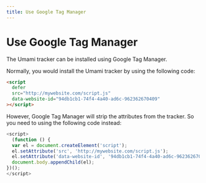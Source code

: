```yaml
---
title: Use Google Tag Manager
---
```


# Use Google Tag Manager

The Umami tracker can be installed using Google Tag Manager.

Normally, you would install the Umami tracker by using the following code:

```html
<script
  defer
  src="http://mywebsite.com/script.js"
  data-website-id="94db1cb1-74f4-4a40-ad6c-962362670409"
></script>
```

However, Google Tag Manager will strip the attributes from the tracker. So you need to using the following code instead:

```javascript
<script>
  (function () {
  var el = document.createElement('script');
  el.setAttribute('src', 'http://mywebsite.com/script.js');
  el.setAttribute('data-website-id', '94db1cb1-74f4-4a40-ad6c-962362670409');
  document.body.appendChild(el);
})();
</script>
```

